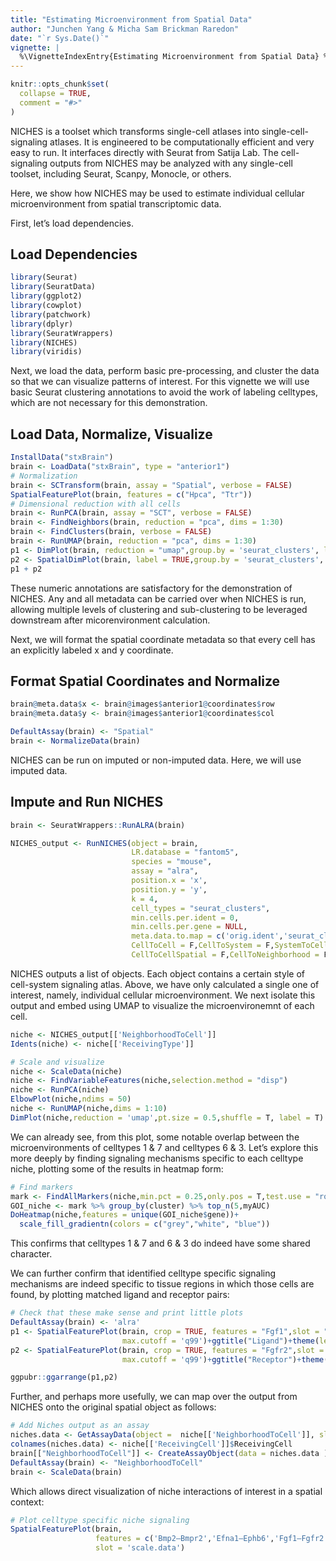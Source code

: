 ```yaml
---
title: "Estimating Microenvironment from Spatial Data"
author: "Junchen Yang & Micha Sam Brickman Raredon"
date: "`r Sys.Date()`"
vignette: |
  %\VignetteIndexEntry{Estimating Microenvironment from Spatial Data} %\VignetteEngine{knitr::rmarkdown} %\VignetteEncoding{UTF-8}
---
```


```r
knitr::opts_chunk$set(
  collapse = TRUE,
  comment = "#>"
)
```

NICHES is a toolset which transforms single-cell atlases into single-cell-signaling atlases. It is engineered to be computationally efficient and very easy to run. It interfaces directly with Seurat from Satija Lab. The cell-signaling outputs from NICHES may be analyzed with any single-cell toolset, including Seurat, Scanpy, Monocle, or others.

Here, we show how NICHES may be used to estimate individual cellular microenvironment from spatial transcriptomic data.

First, let's load dependencies.

## Load Dependencies
```r
library(Seurat)
library(SeuratData)
library(ggplot2)
library(cowplot)
library(patchwork)
library(dplyr)
library(SeuratWrappers)
library(NICHES)
library(viridis)
```

Next, we load the data, perform basic pre-processing, and cluster the data so that we can visualize patterns of interest. For this vignette we will use basic Seurat clustering annotations to avoid the work of labeling celltypes, which are not necessary for this demonstration.

## Load Data, Normalize, Visualize
```r
InstallData("stxBrain")
brain <- LoadData("stxBrain", type = "anterior1")
# Normalization 
brain <- SCTransform(brain, assay = "Spatial", verbose = FALSE)
SpatialFeaturePlot(brain, features = c("Hpca", "Ttr"))
# Dimensional reduction with all cells
brain <- RunPCA(brain, assay = "SCT", verbose = FALSE)
brain <- FindNeighbors(brain, reduction = "pca", dims = 1:30)
brain <- FindClusters(brain, verbose = FALSE)
brain <- RunUMAP(brain, reduction = "pca", dims = 1:30)
p1 <- DimPlot(brain, reduction = "umap",group.by = 'seurat_clusters', label = TRUE)
p2 <- SpatialDimPlot(brain, label = TRUE,group.by = 'seurat_clusters', label.size = 3)
p1 + p2
```

These numeric annotations are satisfactory for the demonstration of NICHES. Any and all metadata can be carried over when NICHES is run, allowing multiple levels of clustering and sub-clustering to be leveraged downstream after micorenvironment calculation.

Next, we will format the spatial coordinate metadata so that every cell has an explicitly labeled x and y coordinate.

## Format Spatial Coordinates and Normalize
```r
brain@meta.data$x <- brain@images$anterior1@coordinates$row
brain@meta.data$y <- brain@images$anterior1@coordinates$col

DefaultAssay(brain) <- "Spatial"
brain <- NormalizeData(brain)
```

NICHES can be run on imputed or non-imputed data. Here, we will use imputed data.

## Impute and Run NICHES
```r
brain <- SeuratWrappers::RunALRA(brain)

NICHES_output <- RunNICHES(object = brain,
                           LR.database = "fantom5",
                           species = "mouse",
                           assay = "alra",
                           position.x = 'x',
                           position.y = 'y',
                           k = 4, 
                           cell_types = "seurat_clusters",
                           min.cells.per.ident = 0,
                           min.cells.per.gene = NULL,
                           meta.data.to.map = c('orig.ident','seurat_clusters'),
                           CellToCell = F,CellToSystem = F,SystemToCell = F,
                           CellToCellSpatial = F,CellToNeighborhood = F,NeighborhoodToCell = T)
```

NICHES outputs a list of objects. Each object contains a certain style of cell-system signaling atlas. Above, we have only calculated a single one of interest, namely, individual cellular microenvironment. We next isolate this output and embed using UMAP to visualize the microenvironemnt of each cell.

```r
niche <- NICHES_output[['NeighborhoodToCell']]
Idents(niche) <- niche[['ReceivingType']]

# Scale and visualize
niche <- ScaleData(niche)
niche <- FindVariableFeatures(niche,selection.method = "disp")
niche <- RunPCA(niche)
ElbowPlot(niche,ndims = 50)
niche <- RunUMAP(niche,dims = 1:10)
DimPlot(niche,reduction = 'umap',pt.size = 0.5,shuffle = T, label = T) +ggtitle('Cellular Microenvironment')+NoLegend()
```

We can already see, from this plot, some notable overlap between the microenvironments of celltypes 1 & 7 and celltypes 6 & 3. Let's explore this more deeply by finding signaling mechanisms specific to each celltype niche, plotting some of the results in heatmap form:

```r
# Find markers
mark <- FindAllMarkers(niche,min.pct = 0.25,only.pos = T,test.use = "roc")
GOI_niche <- mark %>% group_by(cluster) %>% top_n(5,myAUC)
DoHeatmap(niche,features = unique(GOI_niche$gene))+ 
  scale_fill_gradientn(colors = c("grey","white", "blue"))
```

This confirms that celltypes 1 & 7 and 6 & 3 do indeed have some shared character.

We can further confirm that identified celltype specific signaling mechanisms are indeed specific to tissue regions in which those cells are found, by plotting matched ligand and receptor pairs:

```r

# Check that these make sense and print little plots
DefaultAssay(brain) <- 'alra'
p1 <- SpatialFeaturePlot(brain, crop = TRUE, features = "Fgf1",slot = "data",min.cutoff =  'q1',
                         max.cutoff = 'q99')+ggtitle("Ligand")+theme(legend.position = "right")
p2 <- SpatialFeaturePlot(brain, crop = TRUE, features = "Fgfr2",slot = "data",min.cutoff =  'q1',
                         max.cutoff = 'q99')+ggtitle("Receptor")+theme(legend.position = "right")

ggpubr::ggarrange(p1,p2)
```

Further, and perhaps more usefully, we can map over the output from NICHES onto the original spatial object as follows:

```r
# Add Niches output as an assay
niches.data <- GetAssayData(object =  niche[['NeighborhoodToCell']], slot = 'data')
colnames(niches.data) <- niche[['ReceivingCell']]$ReceivingCell
brain[["NeighborhoodToCell"]] <- CreateAssayObject(data = niches.data )
DefaultAssay(brain) <- "NeighborhoodToCell"
brain <- ScaleData(brain)
```

Which allows direct visualization of niche interactions of interest in a spatial context:

```r
# Plot celltype specific niche signaling
SpatialFeaturePlot(brain,
                   features = c('Bmp2—Bmpr2','Efna1—Ephb6','Fgf1—Fgfr2'),
                   slot = 'scale.data')

```